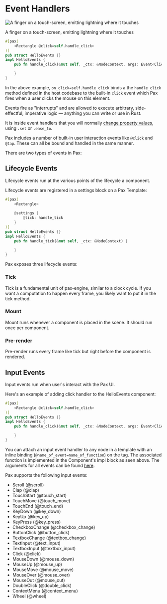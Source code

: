 # Event Handlers

<div style={{ textAlign: 'center', fontStyle: 'italic', fontWeight: 100 }}>
  <img 
    style={{ 
      display: 'block',
      width: '400px', 
      border: '10px solid rgb(242,242,207)',
      margin: '0 auto'
    }} 
    src="/images/DALL·E finger on a touch-screen emitting lightning where it touches.png" 
    alt="A finger on a touch-screen, emitting lightning where it touches"
  />
  <p>A finger on a touch-screen, emitting lightning where it touches</p>
</div>

[//]: # (8131d6966a7f9a63c435deaf5b79b664:start)

```rust
#[pax(
    <Rectangle @click=self.handle_click>
)]
pub struct HelloEvents {}
impl HelloEvents {
    pub fn handle_click(&mut self, _ctx: &NodeContext, args: Event<Click>) {

    }
}
```

In the above example, `on_click=self.handle_click` binds a the `handle_click` method defined in the host codebase to the built-in `click` event which Pax fires when a user clicks the mouse on this element.

Events fire as "interrupts" and are allowed to execute arbitrary, side-effectful, imperative logic — anything you can write or use in Rust.

It is inside event handlers that you will normally [change property values](./start-key-concepts-properties-settings.md#settings-at-runtime), using `.set` or `.ease_to`.

Pax includes a number of built-in user interaction events like `@click` and `@tap`.  These can all be bound and handled in the same manner.

There are two types of events in Pax:

## Lifecycle Events

Lifecycle events run at the various points of the lifecycle a component. 

Lifecycle events are registered in a settings block on a Pax Template:

```rust
#[pax(
    <Rectangle>
    
    @settings {
        @tick: handle_tick
    }
)]
pub struct HelloEvents {}
impl HelloEvents {
    pub fn handle_tick(&mut self, _ctx: &NodeContext) {

    }
}

```

Pax exposes three lifecycle events:

### Tick

Tick is a fundamental unit of pax-engine, similar to a clock cycle. If you want a computation to happen every frame, you likely want to put it in the tick method. 

### Mount

Mount runs whenever a component is placed in the scene. It should run once per component. 

### Pre-render

Pre-render runs every frame like tick but right before the component is rendered. 


## Input Events

Input events run when user's interact with the Pax UI.

Here's an example of adding click handler to the HelloEvents component: 

```rust
#[pax(
    <Rectangle @click=self.handle_click>
)]
pub struct HelloEvents {}
impl HelloEvents {
    pub fn handle_click(&mut self, _ctx: &NodeContext, args: Event<Click>) {

    }
}
```

You can attach an input event handler to any node in a template with an inline binding (`@name_of_event=name_of_function`) on the tag. The associated function is implemented in the Component's impl block as seen above. The arguments for all events can be found [here](https://github.com/paxengine/pax/blob/51ed9d6be8e497f6e6eb54e93c9f0c983b283924/pax-runtime-api/src/lib.rs#L86). 

Pax supports the following input events:
- Scroll (@scroll)
- Clap (@clap)
- TouchStart (@touch_start)
- TouchMove (@touch_move)
- TouchEnd (@touch_end)
- KeyDown (@key_down)
- KeyUp (@key_up)
- KeyPress (@key_press)
- CheckboxChange (@checkbox_change)
- ButtonClick (@button_click)
- TextboxChange (@textbox_change)
- TextInput (@text_input)
- TextboxInput (@textbox_input)
- Click (@click)
- MouseDown (@mouse_down)
- MouseUp (@mouse_up)
- MouseMove (@mouse_move)
- MouseOver (@mouse_over)
- MouseOut (@mouse_out)
- DoubleClick (@double_click)
- ContextMenu (@context_menu)
- Wheel (@wheel)

[//]: # (8131d6966a7f9a63c435deaf5b79b664:stop)



